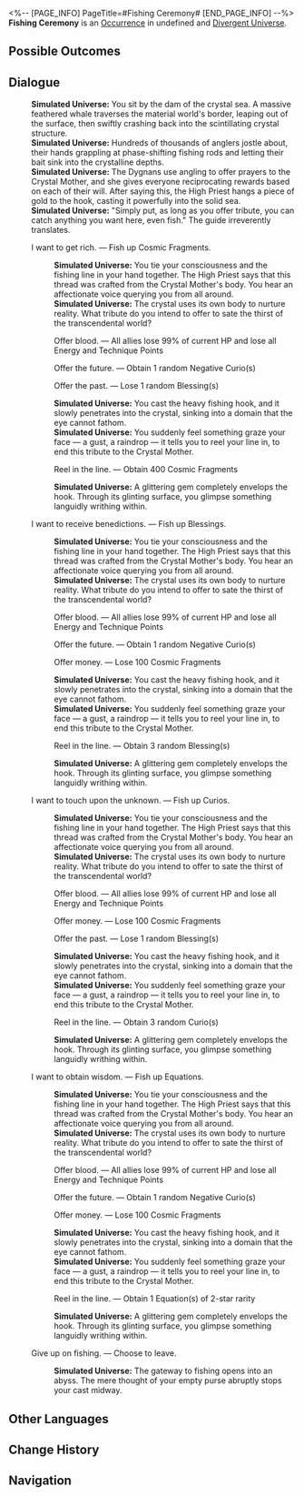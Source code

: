 <%-- [PAGE_INFO]
PageTitle=#Fishing Ceremony#
[END_PAGE_INFO] --%>
{{Stub}}
{{Simulated Universe Event Infobox
|id            = 22201
|title         = 
|image         = Occurrence Ceremony.png
|domains_su    = 
|domains_swarm = 
|domains_gng   = 
|domains_du    = Unknown
|domains_und   = 
|requirements  = 
|prev          = 
|next          = 
|characters    = 
|factions      = 
|order         = 
|order_du      = 104
}}
'''Fishing Ceremony''' is an [[Divergent Universe/Occurrence|Occurrence]] in undefined and [[Divergent Universe]].

==Possible Outcomes==
{{Possible Outcomes
|choice_1 = Reel in the line.
|result_1 = Obtain 3 random Curio(s)

|choice_2 = Offer blood.
|result_2 = All allies lose 99% of current HP and lose all Energy and Technique Points

|choice_3 = Offer money.
|result_3 = Lose 100 Cosmic Fragments

|choice_4 = Offer the past.
|result_4 = Lose 1 random Blessing(s)

|choice_5 = Reel in the line.
|result_5 = Obtain 400 Cosmic Fragments

|choice_6 = Offer the future.
|result_6 = Obtain 1 random Negative Curio(s)

|choice_7 = Reel in the line.
|result_7 = Obtain 1 Equation(s) of 2-star rarity

|choice_8 = Reel in the line.
|result_8 = Obtain 3 random Blessing(s)

|choice_9 = I want to get rich.
|result_9 = Fish up Cosmic Fragments.

|choice_10 = I want to receive benedictions.
|result_10 = Fish up Blessings.

|choice_11 = I want to touch upon the unknown.
|result_11 = Fish up Curios.

|choice_12 = I want to obtain wisdom.
|result_12 = Fish up Equations.

|choice_13 = Give up on fishing.
|result_13 = Choose to leave.

}}
<!--
==Gameplay Notes==
* 
-->
==Dialogue==
{{Dialogue Start}}
:'''Simulated Universe:''' You sit by the dam of the crystal sea. A massive feathered whale traverses the material world's border, leaping out of the surface, then swiftly crashing back into the scintillating crystal structure.
:'''Simulated Universe:''' Hundreds of thousands of anglers jostle about, their hands grappling at phase-shifting fishing rods and letting their bait sink into the crystalline depths.
:'''Simulated Universe:''' The Dygnans use angling to offer prayers to the Crystal Mother, and she gives everyone reciprocating rewards based on each of their will. After saying this, the High Priest hangs a piece of gold to the hook, casting it powerfully into the solid sea.
:'''Simulated Universe:''' "Simply put, as long as you offer tribute, you can catch anything you want here, even fish." The guide irreverently translates.
:{{DIcon|Star}} I want to get rich. &mdash; Fish up Cosmic Fragments.
::'''Simulated Universe:''' You tie your consciousness and the fishing line in your hand together. The High Priest says that this thread was crafted from the Crystal Mother's body. You hear an affectionate voice querying you from all around.
::'''Simulated Universe:''' The crystal uses its own body to nurture reality. What tribute do you intend to offer to sate the thirst of the transcendental world?
::{{DIcon|Star}} Offer blood. &mdash; All allies lose 99% of current HP and lose all Energy and Technique Points
::{{DIcon|Star}} Offer the future. &mdash; Obtain 1 random Negative Curio(s)
::{{DIcon|Star}} Offer the past. &mdash; Lose 1 random Blessing(s)
::'''Simulated Universe:''' You cast the heavy fishing hook, and it slowly penetrates into the crystal, sinking into a domain that the eye cannot fathom.
::'''Simulated Universe:''' You suddenly feel something graze your face &mdash; a gust, a raindrop &mdash; it tells you to reel your line in, to end this tribute to the Crystal Mother.
::{{DIcon|Star}} Reel in the line. &mdash; Obtain 400 Cosmic Fragments
::'''Simulated Universe:''' A glittering gem completely envelops the hook. Through its glinting surface, you glimpse something languidly writhing within.
:{{DIcon|Star}} I want to receive benedictions. &mdash; Fish up Blessings.
::'''Simulated Universe:''' You tie your consciousness and the fishing line in your hand together. The High Priest says that this thread was crafted from the Crystal Mother's body. You hear an affectionate voice querying you from all around.
::'''Simulated Universe:''' The crystal uses its own body to nurture reality. What tribute do you intend to offer to sate the thirst of the transcendental world?
::{{DIcon|Star}} Offer blood. &mdash; All allies lose 99% of current HP and lose all Energy and Technique Points
::{{DIcon|Star}} Offer the future. &mdash; Obtain 1 random Negative Curio(s)
::{{DIcon|Star}} Offer money. &mdash; Lose 100 Cosmic Fragments
::'''Simulated Universe:''' You cast the heavy fishing hook, and it slowly penetrates into the crystal, sinking into a domain that the eye cannot fathom.
::'''Simulated Universe:''' You suddenly feel something graze your face &mdash; a gust, a raindrop &mdash; it tells you to reel your line in, to end this tribute to the Crystal Mother.
::{{DIcon|Star}} Reel in the line. &mdash; Obtain 3 random Blessing(s)
::'''Simulated Universe:''' A glittering gem completely envelops the hook. Through its glinting surface, you glimpse something languidly writhing within.
:{{DIcon|Star}} I want to touch upon the unknown. &mdash; Fish up Curios.
::'''Simulated Universe:''' You tie your consciousness and the fishing line in your hand together. The High Priest says that this thread was crafted from the Crystal Mother's body. You hear an affectionate voice querying you from all around.
::'''Simulated Universe:''' The crystal uses its own body to nurture reality. What tribute do you intend to offer to sate the thirst of the transcendental world?
::{{DIcon|Star}} Offer blood. &mdash; All allies lose 99% of current HP and lose all Energy and Technique Points
::{{DIcon|Star}} Offer money. &mdash; Lose 100 Cosmic Fragments
::{{DIcon|Star}} Offer the past. &mdash; Lose 1 random Blessing(s)
::'''Simulated Universe:''' You cast the heavy fishing hook, and it slowly penetrates into the crystal, sinking into a domain that the eye cannot fathom.
::'''Simulated Universe:''' You suddenly feel something graze your face &mdash; a gust, a raindrop &mdash; it tells you to reel your line in, to end this tribute to the Crystal Mother.
::{{DIcon|Star}} Reel in the line. &mdash; Obtain 3 random Curio(s)
::'''Simulated Universe:''' A glittering gem completely envelops the hook. Through its glinting surface, you glimpse something languidly writhing within.
:{{DIcon|Star}} I want to obtain wisdom. &mdash; Fish up Equations.
::'''Simulated Universe:''' You tie your consciousness and the fishing line in your hand together. The High Priest says that this thread was crafted from the Crystal Mother's body. You hear an affectionate voice querying you from all around.
::'''Simulated Universe:''' The crystal uses its own body to nurture reality. What tribute do you intend to offer to sate the thirst of the transcendental world?
::{{DIcon|Star}} Offer blood. &mdash; All allies lose 99% of current HP and lose all Energy and Technique Points
::{{DIcon|Star}} Offer the future. &mdash; Obtain 1 random Negative Curio(s)
::{{DIcon|Star}} Offer money. &mdash; Lose 100 Cosmic Fragments
::'''Simulated Universe:''' You cast the heavy fishing hook, and it slowly penetrates into the crystal, sinking into a domain that the eye cannot fathom.
::'''Simulated Universe:''' You suddenly feel something graze your face &mdash; a gust, a raindrop &mdash; it tells you to reel your line in, to end this tribute to the Crystal Mother.
::{{DIcon|Star}} Reel in the line. &mdash; Obtain 1 Equation(s) of 2-star rarity
::'''Simulated Universe:''' A glittering gem completely envelops the hook. Through its glinting surface, you glimpse something languidly writhing within.
:{{DIcon|Star}} Give up on fishing. &mdash; Choose to leave.
::'''Simulated Universe:''' The gateway to fishing opens into an abyss. The mere thought of your empty purse abruptly stops your cast midway.
{{Dialogue End}}

==Other Languages==
{{Other Languages
|en   = Fishing Ceremony
|zhs  = 垂钓仪式
|zht  = 垂釣儀式
|ja   = {{Rubi|釣|つ}}りの{{Rubi|儀式|ぎしき}}
|ko   = 낚시 의식
|es   = Ceremonia de pesca
|fr   = Cérémonie de pêche
|ru   = Рыболовная церемония
|th   = พิธีตกปลา
|vi   = Nghi Thức Câu Cá
|de   = Angelzeremonie
|id   = Upacara Memancing
|pt   = Cerimônia de Pesca
}}

==Change History==
{{Change History|2.5}}

==Navigation==
{{Occurrence Navbox}}